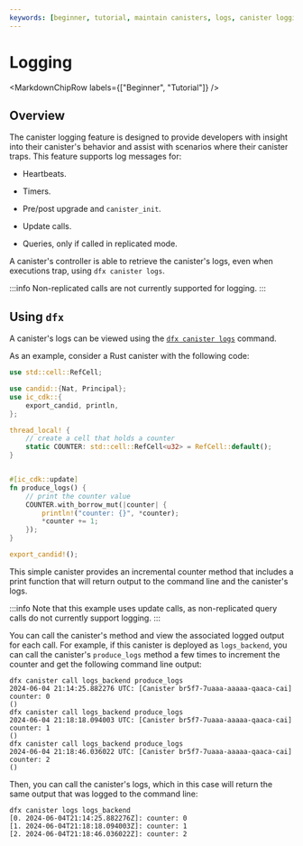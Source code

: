 ```yaml
---
keywords: [beginner, tutorial, maintain canisters, logs, canister logging, logging]
---
```



# Logging

<MarkdownChipRow labels={["Beginner", "Tutorial"]} />

## Overview

The <GlossaryTooltip>canister</GlossaryTooltip> logging feature is designed to provide developers with insight into their canister's behavior and assist with scenarios where their canister traps. This feature supports log messages for:

- Heartbeats.

- Timers.

- Pre/post upgrade and `canister_init`.

- Update calls.

- Queries, only if called in replicated mode.

A canister's controller is able to retrieve the canister's logs, even when executions trap, using `dfx canister logs`.

:::info
Non-replicated calls are not currently supported for logging.
:::

## Using `dfx`

A canister's logs can be viewed using the [`dfx canister logs`](/docs/current/developer-docs/developer-tools/cli-tools/cli-reference/dfx-canister/#dfx-canister-logs) command.

As an example, consider a Rust canister with the following code:

```rust
use std::cell::RefCell;

use candid::{Nat, Principal};
use ic_cdk::{
    export_candid, println,
};

thread_local! {
    // create a cell that holds a counter
    static COUNTER: std::cell::RefCell<u32> = RefCell::default();
}


#[ic_cdk::update]
fn produce_logs() {
    // print the counter value
    COUNTER.with_borrow_mut(|counter| {
        println!("counter: {}", *counter);
        *counter += 1;
    });
}

export_candid!();
```

This simple canister provides an incremental counter method that includes a print function that will return output to the command line and the canister's logs.

:::info
Note that this example uses update calls, as non-replicated query calls do not currently support logging.
:::

You can call the canister's method and view the associated logged output for each call. For example, if this canister is deployed as `logs_backend`, you can call the canister's `produce_logs` method a few times to increment the counter and get the following command line output:

```
dfx canister call logs_backend produce_logs
2024-06-04 21:14:25.882276 UTC: [Canister br5f7-7uaaa-aaaaa-qaaca-cai] counter: 0
()
dfx canister call logs_backend produce_logs
2024-06-04 21:18:18.094003 UTC: [Canister br5f7-7uaaa-aaaaa-qaaca-cai] counter: 1
()
dfx canister call logs_backend produce_logs
2024-06-04 21:18:46.036022 UTC: [Canister br5f7-7uaaa-aaaaa-qaaca-cai] counter: 2
()
```

Then, you can call the canister's logs, which in this case will return the same output that was logged to the command line:

```
dfx canister logs logs_backend
[0. 2024-06-04T21:14:25.882276Z]: counter: 0
[1. 2024-06-04T21:18:18.094003Z]: counter: 1
[2. 2024-06-04T21:18:46.036022Z]: counter: 2
```


